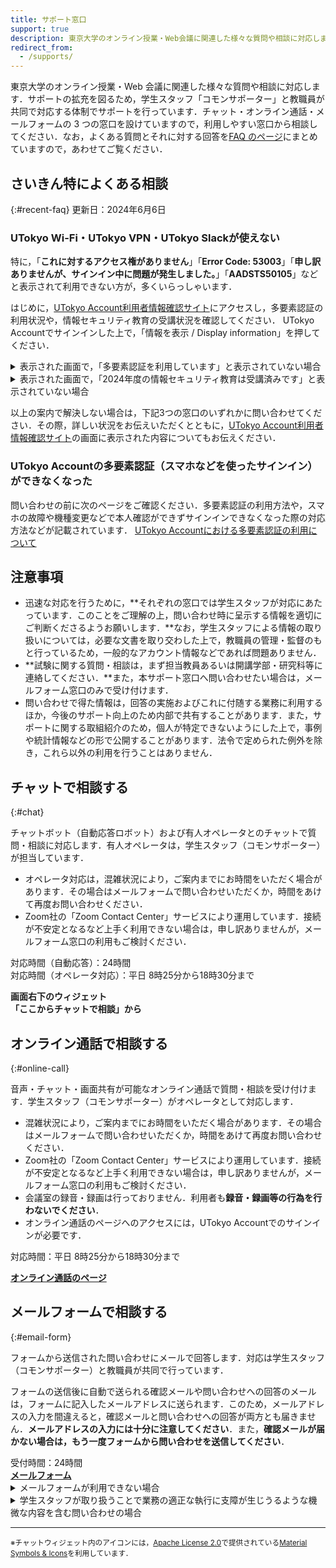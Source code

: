 ```yaml
---
title: サポート窓口
support: true
description: 東京大学のオンライン授業・Web会議に関連した様々な質問や相談に対応します．チャット・Zoom・メールフォームの3つの窓口を設けていますので，利用しやすい窓口から相談してください．
redirect_from:
  - /supports/
---
```



<Emergency />

東京大学のオンライン授業・Web 会議に関連した様々な質問や相談に対応します．サポートの拡充を図るため，学生スタッフ「コモンサポーター」と教職員が共同で対応する体制でサポートを行っています．チャット・オンライン通話・メールフォームの 3 つの窓口を設けていますので，利用しやすい窓口から相談してください．なお，よくある質問とそれに対する回答を[FAQ のページ](/faq/)にまとめていますので，あわせてご覧ください．

## さいきん特によくある相談
{:#recent-faq}
更新日：2024年6月6日

### UTokyo Wi-Fi・UTokyo VPN・UTokyo Slackが使えない
特に，「**これに対するアクセス権がありません**」「**Error Code: 53003**」「**申し訳ありませんが、サインイン中に問題が発生しました。**」「**AADSTS50105**」などと表示されて利用できない方が，多くいらっしゃいます．

はじめに，[UTokyo Account利用者情報確認サイト](https://login.adm.u-tokyo.ac.jp/my/)にアクセスし，多要素認証の利用状況や，情報セキュリティ教育の受講状況を確認してください．
UTokyo Accountでサインインした上で，「情報を表示 / Display information」を押してください．
<details>
<summary>表示された画面で，「多要素認証を利用しています」と表示されていない場合</summary>
この場合，多要素認証は有効になっていません．
- UTokyo Wi-Fi・UTokyo VPN・UTokyo Slackを利用しようとした際，「**これに対するアクセス権がありません**」「**Error Code: 53003**」などと表示されます．
- 初期設定方法は，以下をご参照ください．手順4まで行うことと，設定がシステム全体に反映されるまで最大約40分かかることに，ご注意ください．  
[UTokyo Account多要素認証の初期設定手順](https://utelecon.adm.u-tokyo.ac.jp/utokyo_account/mfa/initial/)
</details>

<details>
<summary>表示された画面で，「2024年度の情報セキュリティ教育は受講済みです」と表示されていない場合</summary>
この場合，情報セキュリティ教育の確認テストにまだ合格していません．
- UTokyo Wi-Fi・UTokyo VPN・UTokyo Slackを利用しようとした際，「**申し訳ありませんが、サインイン中に問題が発生しました。**」「**AADSTS50105**」などと表示されます．
- 受講方法については，以下をご参照ください．確認テストには全問正解する必要がある点にご注意ください．  
[2024年度情報セキュリティ教育](https://univtokyo.sharepoint.com/sites/Security/SitePages/Information_Security_Education_2024.aspx)
</details>

以上の案内で解決しない場合は，下記3つの窓口のいずれかに問い合わせてください．その際，詳しい状況をお伝えいただくとともに，[UTokyo Account利用者情報確認サイト](https://login.adm.u-tokyo.ac.jp/my/)の画面に表示された内容についてもお伝えください．

### UTokyo Accountの多要素認証（スマホなどを使ったサインイン）ができなくなった
問い合わせの前に次のページをご確認ください．多要素認証の利用方法や，スマホの故障や機種変更などで本人確認ができずサインインできなくなった際の対応方法などが記載されています．
[UTokyo Accountにおける多要素認証の利用について](https://utelecon.adm.u-tokyo.ac.jp/utokyo_account/mfa/)


## 注意事項

- 迅速な対応を行うために，**それぞれの窓口では学生スタッフが対応にあたっています．このことをご理解の上，問い合わせ時に呈示する情報を適切にご判断くださるようお願いします．**なお，学生スタッフによる情報の取り扱いについては，必要な文書を取り交わした上で，教職員の管理・監督のもと行っているため，一般的なアカウント情報などであれば問題ありません．
- **試験に関する質問・相談は，まず担当教員あるいは開講学部・研究科等に連絡してください．**また，本サポート窓口へ問い合わせたい場合は，メールフォーム窓口のみで受け付けます．
- 問い合わせで得た情報は，回答の実施およびこれに付随する業務に利用するほか，今後のサポート向上のため内部で共有することがあります．また，サポートに関する取組紹介のため，個人が特定できないようにした上で，事例や統計情報などの形で公開することがあります．法令で定められた例外を除き，これら以外の利用を行うことはありません．

## チャットで相談する
{:#chat}

チャットボット（自動応答ロボット）および有人オペレータとのチャットで質問・相談に対応します．有人オペレータは，学生スタッフ（コモンサポーター）が担当しています．

- オペレータ対応は，混雑状況により，ご案内までにお時間をいただく場合があります．その場合はメールフォームで問い合わせいただくか，時間をあけて再度お問い合わせください．
- Zoom社の「Zoom Contact Center」サービスにより運用しています．接続が不安定となるなど上手く利用できない場合は，申し訳ありませんが，メールフォーム窓口の利用もご検討ください．

<div>対応時間（自動応答）：24時間</div>
<div>対応時間（オペレータ対応）：平日 8時25分から18時30分まで</div>

<b class="box center">画面右下のウィジェット<br />「ここからチャットで相談」から</b>

## オンライン通話で相談する
{:#online-call}

音声・チャット・画面共有が可能なオンライン通話で質問・相談を受け付けます．学生スタッフ（コモンサポーター）がオペレータとして対応します．

- 混雑状況により，ご案内までにお時間をいただく場合があります．その場合はメールフォームで問い合わせいただくか，時間をあけて再度お問い合わせください．
- Zoom社の「Zoom Contact Center」サービスにより運用しています．接続が不安定となるなど上手く利用できない場合は，申し訳ありませんが，メールフォーム窓口の利用もご検討ください．
- 会議室の録音・録画は行っておりません．利用者も**録音・録画等の行為を行わないでください**．
- オンライン通話のページへのアクセスには，UTokyo Accountでのサインインが必要です．

<div>対応時間：平日 8時25分から18時30分まで</div>

<b class="box center"><a href="https://login.adm.u-tokyo.ac.jp/support/">オンライン通話のページ</a></b>

## メールフォームで相談する
{:#email-form}

フォームから送信された問い合わせにメールで回答します．対応は学生スタッフ（コモンサポーター）と教職員が共同で行っています．

フォームの送信後に自動で送られる確認メールや問い合わせへの回答のメールは，フォームに記入したメールアドレスに送られます．このため，メールアドレスの入力を間違えると，確認メールと問い合わせへの回答が両方とも届きません．**メールアドレスの入力には十分に注意してください**．また，**確認メールが届かない場合は，もう一度フォームから問い合わせを送信してください**．

<div>受付時間：24時間</div>

<b class="box center">
    <a href="https://forms.gle/ASFmXTbgNwncrWL28">メールフォーム</a>
</b>

<details>
<summary>メールフォームが利用できない場合</summary>
メールフォームが利用できない（アクセスできない，送信できない）場合は，`contact@utelecon.zendesk.com` 宛にメールをお送りいただくこともできます．メールには以下の情報を含めてください．

- **氏名**
- **10桁の共通ID**（分からない場合は記載しなくても結構です）
- **所属学部・研究科等**
- **構成員分類**：以下から選択してください
    - 学生（新入生）
    - 学生（在学生）
    - 教員（常勤）
    - 教員（非常勤）
    - 職員
    - その他（具体的に記載してください）
- **学年・職名等**
- 問い合わせの内容：問い合わせの背景も含めて，なるべく詳しく記入してください．参考にした資料（Webサイトなど）があればそれも記入してください．何らかのトラブルであり，エラーメッセージなどが表示されている場合は，その正確な文面も含めてください．
- 「授業に入室できない」というトラブルの場合は，その授業の日付・時限・科目名・教員名を分かる範囲で記載してください．
</details>

<details>
<summary>学生スタッフが取り扱うことで業務の適正な執行に支障が生じうるような機微な内容を含む問い合わせの場合</summary>
学生スタッフが取り扱うことで業務の適正な執行に支障が生じうるような機微な内容を含む問い合わせは，以下のように専用フォームでの特別な対応を行います．

- 機微な内容として具体的には，**学生スタッフの中に当事者がいる可能性があり，かつ，当事者が取り扱うことにより問題が生じうる事項**を主に想定しています．例えば，問い合わせの入力内容に学生の成績の情報が含まれる場合などが当てはまります．
    - この条件に該当しない限り，個人のアカウントや連絡先などの情報・システム内で行った操作に関する情報・部局や研究室などの内部情報といった内容は，ここでいう機微なものには当たらないと想定しています．学生スタッフによる情報の取り扱いについては，必要な文書を取り交わした上で教職員の管理・監督のもと行っていますので，このような情報を取り扱うことは問題ありません．
- 専用フォームからの問い合わせは，通常の問い合わせと異なり，教職員のみで対応を行います．ただし，専用フォーム内で**問い合わせの中で機微な内容であると判断した部分とその理由**をお伺いしますので，その内容から問い合わせが機微なものには該当しないと考えられる場合，返信にて学生スタッフに対応を引き継いでよいか確認することがあります．
- 対応にあたる教職員の人数は限られています．そのため，回答までにかかる時間が通常の問い合わせよりも長くなり，**少なくとも数日程度かかる**ことをあらかじめご了承ください．

機微な内容を含まない問い合わせは，この専用フォームではなく，上の通常の問い合わせ用のメールフォームをご利用ください．

<b class="box center">
    <a href="https://forms.gle/taieQjW4JHyUzG6c7">メールフォーム（機微な内容を含む問い合わせ専用）</a>
</b>
</details>

---

<small>※チャットウィジェット内のアイコンには，<a href="https://www.apache.org/licenses/LICENSE-2.0">Apache License 2.0</a>で提供されている<a href="https://fonts.google.com/icons">Material Symbols & Icons</a>を利用しています．</small>

